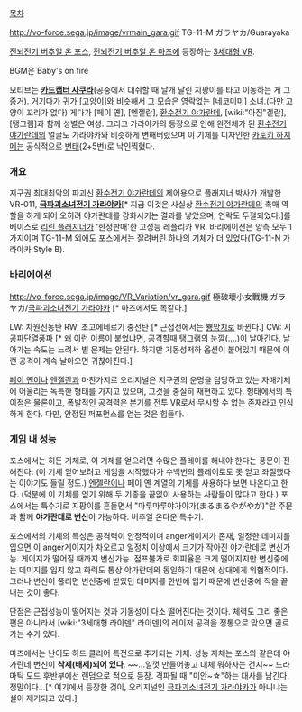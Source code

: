 [[목차]]


http://vo-force.sega.jp/image/vrmain_gara.gif
TG-11-M ガラヤカ/Guarayaka


[[전뇌전기 버추얼 온 포스]], [[전뇌전기 버추얼 온 마즈]]에 등장하는 [[3세대형 VR]].

BGM은 Baby's on fire

모티브는 '''[[카드캡터 사쿠라]]'''(공중에서 대쉬할 때 날개 달린 지팡이를 타고 이동하는 게 그 증거). 거기다가 귀가 [고양이]와 비슷해서 그 모습은 영락없는 [네코미미] 소녀.(다만 고양이 꼬리가 없다) 게다가 [페이 옌], [엔젤란], [[환수전기 야가란데]], [wiki:"아짐"겔란], [탱그램]과 함께 성별은 여성. 그리고 가라야카의 등장으로 인해 완전체가 된 [[환수전기 야가란데]]의 얼굴도 가라야카와 비슷하게 변해버렸으며 이 기체를 디자인한 [[카토키 하지메]]는 공식적으로 [[변태]](2+5번)로 낙인찍혔다.
=== 개요 ===
지구권 최대최악의 파괴신 [[환수전기 야가란데]]의 제어용으로 플래지너 박사가 개발한 VR-011, '''[[극파괴소녀전기 가라야카]]'''[* 지금 이것은 사실상 [[환수전기 야가란데]]의 촉매 역할을 하게 되어 오히려 야가란데를 강화시키는 결과를 낳았으며, 연락도 두절되었다.]를 베이스로 [[리린 플래지너]]가 '한정판매'한 고성능 레플리카 VR. 바리에이션은 양측 모두 1가지이며 TG-11-M 외에도 포스에서는 잘려버린 하나의 기체가 더 있었다(TG-11-N 가라야카 Style B).

=== 바리에이션 ===

http://vo-force.sega.jp/image/VR_Variation/vr_gara.gif
極破壞小女戰機 ガラヤカ/[[극파괴소녀전기 가라야카]] [* 마즈에서도 똑같다.]

LW: 차원진동탄
RW: 초고에네르기 충전탄 [* 근접전에서는 [[뿅망치]]로 바뀐다.]
CW: 시공파단열풍파 [* 왜 이런 이름이 붙었냐면, 공격할때 탱그램의 눈깔(....)이 날아간다. 날아가는 속도는 느려서 별 문제는 안된다. 하지만 기동성저하 옵션이 붙어있기 때문에 이런 공격이 계속 날아오면 귀찮아진다.]

[[페이 옌]]이나 [[엔젤란]]과 마찬가지로 오리지널은 지구권의 운명을 담당하고 있는 자매기체에 어울리는 독특한 형태를 가지고 있으며, 그것을 충실히 재현하고 있다. 형태에서의 특이점은 물론이고, 폭발적인 공격력은 본기를 전투 VR로서 무시할 수 없는 존재라고 인식하게 한다. 다만, 안정된 퍼포먼스를 얻는 것은 힘들다.


=== 게임 내 성능 ===
포스에서는 히든 기체로, 이 기체를 얻으려면 수많은 플레이를 해내야 한다는 풍문이 전해진다. (이 기체 얻어보려고 게임을 시작했다가 수백번의 플레이로도 못 얻고 좌절했다는 이야기도 들릴 정도.) [[엔젤란]]이나 페이 옌 계열의 기체를 사용하다 보면 나온다고 한다. (덕분에 이 기체를 얻기 위해 두 기종을 끝없이 사용하는 사람들이 많다고 한다.) 포스에서는 특수기로 지팡이를 흔들면서 "마루마루야가야가(まるまるやがやが)"란 주문과 함께 '''야가란데로 변신'''이 가능하다. 버추얼 온다운 특수기. 

포스에서의 기체의 특성은 공격력이 안정적이며 anger게이지가 존재, 일정한 데미지를 입으면 이 anger게이지가 차오르고 일정치 이상에서 크기가 작아진 야가란데로 변신가능. 게이지가 떨어질 때까지 변신가능. 점프불가로 회피율은 크게 떨어지지만 변신중에는 데미지를 입지 않고 화력도 통상 야가란데와 동일하기 때문에 상대에게 위협적이다. 그러나 변신이 풀리면 변신중에 받았던 데미지를 한번에 입기 때문에 변신중에 적을 끝내는 것이 좋다.

단점은 근접성능이 떨어지는 것과 기동성이 다소 떨어진다는 것이다. 체력도 그리 좋은 편은 아니라서 [wiki:"3세대형 라이덴" 라이덴]의 레이저 공격을 정통으로 맞으면 골로 가는 수가 있다.

마즈에서는 난이도 하드 클리어 특전으로 추가되는 기체. 성능 자체는 포스와 같은데 야가란데 변신이 '''삭제(배제)되어 있다'''. ~~...일껏 만들어놓고 대체 뭐하자는 건지~~
드라마틱 모드 후반부에선 랜덤으로 적으로 등장. 격파될 때 "미안~☆"하는 대사를 남긴다. 정말이다...[* 여기에서 등장한 것이, 오리지널인 [[극파괴소녀전기 가라야카]]가 아니냐는 설이 제기되고 있다.]
